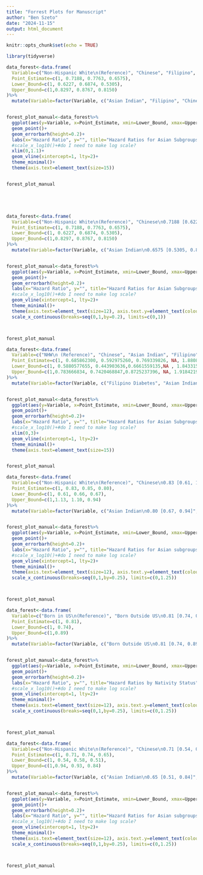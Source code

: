 ```yaml
---
title: "Forrest Plots for Manuscript"
author: "Ben Szeto"
date: "2024-11-15"
output: html_document
---
```


```r
knitr::opts_chunk$set(echo = TRUE)
```


```r
library(tidyverse)


```


```r

data_forest<-data.frame(
  Variable=c("Non-Hispanic White\n(Reference)", "Chinese", "Filipino", "Asian Indian"),
  Point_Estimate=c(1, 0.7188, 0.7763, 0.6575),
  Lower_Bound=c(1, 0.6227, 0.6874, 0.5305),
  Upper_Bound=c(1,0.8297, 0.8767, 0.8150)
)%>%
  mutate(Variable=factor(Variable, c("Asian Indian", "Filipino", "Chinese","Non-Hispanic White\n(Reference)")))


forest_plot_manual<-data_forest%>%
  ggplot(aes(y=Variable, x=Point_Estimate, xmin=Lower_Bound, xmax=Upper_Bound))+
  geom_point()+
  geom_errorbarh(height=0.2)+
  labs(x="Hazard Ratio", y="", title="Hazard Ratios for Asian Subgroups With Diabetes")+
  #scale_x_log10()+#do I need to make log scale?
  xlim(0,1.1)+
  geom_vline(xintercept=1, lty=2)+
  theme_minimal()+
  theme(axis.text=element_text(size=15))


forest_plot_manual






```


```r

data_forest<-data.frame(
  Variable=c("Non-Hispanic White\n(Reference)", "Chinese\n0.7188 [0.6227, 0.8297]", "Filipino\n0.7763 [0.6874, 0.8767]", "Asian Indian\n0.6575 [0.5305, 0.8150]"),
  Point_Estimate=c(1, 0.7188, 0.7763, 0.6575),
  Lower_Bound=c(1, 0.6227, 0.6874, 0.5305),
  Upper_Bound=c(1,0.8297, 0.8767, 0.8150)
)%>%
  mutate(Variable=factor(Variable, c("Asian Indian\n0.6575 [0.5305, 0.8150]", "Filipino\n0.7763 [0.6874, 0.8767]", "Chinese\n0.7188 [0.6227, 0.8297]","Non-Hispanic White\n(Reference)")))


forest_plot_manual<-data_forest%>%
  ggplot(aes(y=Variable, x=Point_Estimate, xmin=Lower_Bound, xmax=Upper_Bound))+
  geom_point()+
  geom_errorbarh(height=0.2)+
  labs(x="Hazard Ratio", y="", title="Hazard Ratios for Asian Subgroups Total Population")+
  #scale_x_log10()+#do I need to make log scale?
  geom_vline(xintercept=1, lty=2)+
  theme_minimal()+
  theme(axis.text=element_text(size=12), axis.text.y=element_text(colour="black"))+
  scale_x_continuous(breaks=seq(0,1,by=0.2), limits=c(0,1))



forest_plot_manual

```


```r


data_forest<-data.frame(
  Variable=c("NHW\n (Reference)", "Chinese", "Asian Indian", "Filipino", " ", "NHW Diabetes", "Chinese Diabetes", "Asian Indian Diabetes", "Filipino Diabetes"),
  Point_Estimate=c(1, 0.685862300, 0.592975260, 0.769339826, NA, 1.88086861, 1.6138903, 1.428759235, 1.494021085 ),
  Lower_Bound=c(1, 0.5880577655, 0.443903636,0.6661559135,NA , 1.843315293, 1.087904802, 0.6747849094, 1.072450859),
  Upper_Bound=c(1,0.783666834, 0.7420468847,0.8725237396, NA, 1.918421939 , 2.13987579, 2.182733561, 1.915591312)
)%>%
  mutate(Variable=factor(Variable, c("Filipino Diabetes", "Asian Indian Diabetes","Chinese Diabetes","NHW Diabetes",  " ",  "Filipino", "Asian Indian", "Chinese","NHW\n (Reference)")))


forest_plot_manual<-data_forest%>%
  ggplot(aes(y=Variable, x=Point_Estimate, xmin=Lower_Bound, xmax=Upper_Bound))+
  geom_point()+
  geom_errorbarh(height=0.2)+
  labs(x="Hazard Ratio", y="", title="Hazard Ratios for Asian Subgroups\nwith and without Diabetes")+
  #scale_x_log10()+#do I need to make log scale?
  xlim(0,3)+
  geom_vline(xintercept=1, lty=2)+
  theme_minimal()+
  theme(axis.text=element_text(size=15))


forest_plot_manual

```
```r

data_forest<-data.frame(
  Variable=c("Non-Hispanic White\n(Reference)", "Chinese\n0.83 [0.61, 1.13]", "Filipino\n0.85 [0.66, 1.10]", "Asian Indian\n0.80 [0.67, 0.94]"),
  Point_Estimate=c(1, 0.83, 0.85, 0.80),
  Lower_Bound=c(1, 0.61, 0.66, 0.67),
  Upper_Bound=c(1,1.13, 1.10, 0.94)
)%>%
  mutate(Variable=factor(Variable, c("Asian Indian\n0.80 [0.67, 0.94]", "Filipino\n0.85 [0.66, 1.10]", "Chinese\n0.83 [0.61, 1.13]","Non-Hispanic White\n(Reference)")))


forest_plot_manual<-data_forest%>%
  ggplot(aes(y=Variable, x=Point_Estimate, xmin=Lower_Bound, xmax=Upper_Bound))+
  geom_point()+
  geom_errorbarh(height=0.2)+
  labs(x="Hazard Ratio", y="", title="Hazard Ratios for Asian subgroups\nIncluding Nativity")+
  #scale_x_log10()+#do I need to make log scale?
  geom_vline(xintercept=1, lty=2)+
  theme_minimal()+
  theme(axis.text=element_text(size=12), axis.text.y=element_text(colour="black"))+
  scale_x_continuous(breaks=seq(0,1,by=0.25), limits=c(0,1.25))



forest_plot_manual

```


```r
data_forest<-data.frame(
  Variable=c("Born in US\n(Reference)", "Born Outside US\n0.81 [0.74, 0.89]"),
  Point_Estimate=c(1, 0.81),
  Lower_Bound=c(1, 0.74),
  Upper_Bound=c(1,0.89)
)%>%
  mutate(Variable=factor(Variable, c("Born Outside US\n0.81 [0.74, 0.89]", "Born in US\n(Reference)")))


forest_plot_manual<-data_forest%>%
  ggplot(aes(y=Variable, x=Point_Estimate, xmin=Lower_Bound, xmax=Upper_Bound))+
  geom_point()+
  geom_errorbarh(height=0.2)+
  labs(x="Hazard Ratio", y="", title="Hazard Ratios by Nativity Status")+
  #scale_x_log10()+#do I need to make log scale?
  geom_vline(xintercept=1, lty=2)+
  theme_minimal()+
  theme(axis.text=element_text(size=12), axis.text.y=element_text(colour="black"))+
  scale_x_continuous(breaks=seq(0,1,by=0.25), limits=c(0,1.25))



forest_plot_manual

```

```r

data_forest<-data.frame(
  Variable=c("Non-Hispanic White\n(Reference)", "Chinese\n0.71 [0.54, 0.94]", "Filipino\n0.74  [0.58, 0.93]", "Asian Indian\n0.65 [0.51, 0.84]"),
  Point_Estimate=c(1, 0.71, 0.74, 0.65),
  Lower_Bound=c(1, 0.54, 0.58, 0.51),
  Upper_Bound=c(1,0.94, 0.93, 0.84)
)%>%
  mutate(Variable=factor(Variable, c("Asian Indian\n0.65 [0.51, 0.84]", "Filipino\n0.74  [0.58, 0.93]", "Chinese\n0.71 [0.54, 0.94]","Non-Hispanic White\n(Reference)")))


forest_plot_manual<-data_forest%>%
  ggplot(aes(y=Variable, x=Point_Estimate, xmin=Lower_Bound, xmax=Upper_Bound))+
  geom_point()+
  geom_errorbarh(height=0.2)+
  labs(x="Hazard Ratio", y="", title="Hazard Ratios for Asian subgroups\nOmitting Nativity")+
  #scale_x_log10()+#do I need to make log scale?
  geom_vline(xintercept=1, lty=2)+
  theme_minimal()+
  theme(axis.text=element_text(size=12), axis.text.y=element_text(colour="black"))+
  scale_x_continuous(breaks=seq(0,1,by=0.25), limits=c(0,1.25))



forest_plot_manual

```
